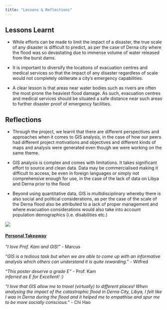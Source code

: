 ```yaml
---
title: "Lessons & Reflections"
---
```

## Lessons Learnt

- While efforts can be made to limit the impact of a disaster, the true scale of any disaster is difficult to predict, as per the case of Derna city where the flood was so devastating due to immense volume of water released from the burst dams.

- It is important to diversify the locations of evacuation centres and medical services so that the impact of any disaster regardless of scale would not completely obliterate a city's emergency capabilities.

- A clear lesson is that areas near water bodies such as rivers are often the most prone the heaviest flood damage. As such, evacuation centres and medical services should be situated a safe distance near such areas to further disaster proof of emergency facilities.

## Reflections

- Through the project, we learnt that there are different perspectives and approaches when it comes to GIS analysis, in the case of how our peers had different project motivations and objectives and different kinds of maps and analysis were generated even though we were working on the same theme. 

- GIS analysis is complex and comes with limitations. It takes significant effort to source and clean data. Data may be commercialised making it difficult to access, be even in foreign languages or simply not comprehensive enough for use, in the case of the lack of data on Libya and Derna prior to the flood

- Beyond using quantitative data, GIS is multidisciplinary whereby there is also social and political considerations, as per the case of the scale of the Derna flood also be attributed to a lack of proper management and where evacuation considerations would also take into account population demographics (i.e. disabilities etc.)

![](pictures/prof_happy_with_poster.jpg)

#### <ins>Personal Takeaway</ins>

*"I love Prof. Kam and GIS!"* - Marcus

*"GIS is a tedious task but when we are able to come up with an informative analysis which others can understand it is quite rewarding."* - Wilfred

*"This poster deserve a grade E"* - Prof. Kam\
*inferred as E for Excellent! :)*

*"I love that GIS allow me to travel (virtually) to different places! When analysing the impact of the catastrophic flood in Derna City, Libya, I felt like I was in Derna during the flood and it helped me to empathise and spur me to be more socially conscious."* - Chi Hao
